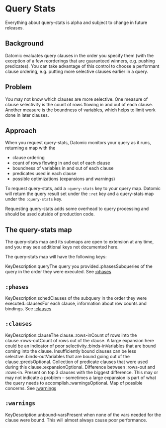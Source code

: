 Query Stats
===========

Everything about query-stats is alpha and subject to change in future releases.

Background
----------

Datomic evaluates query clauses in the order you specify them (with the exception of a few reorderings that are guaranteed winners, e.g. pushing predicates). You can take advantage of this control to choose a performant clause ordering, e.g. putting more selective clauses earlier in a query.





Problem
-------

You may not know which clauses are more selective. One measure of clause selectivity is the count of rows flowing in and out of each clause. Another measure is the boundness of variables, which helps to limit work done in later clauses.





Approach
--------

When you request query-stats, Datomic monitors your query as it runs, returning a map with the

- clause ordering
- count of rows flowing in and out of each clause
- boundness of variables in and out of each clause
- predicates used in each clause
- possible optimizations (expansions and warnings)

To request query-stats, add a `:query-stats` key to your query map. Datomic will return the query result set under the `:ret` key and a query-stats map under the `:query-stats` key.

Requesting query-stats adds some overhead to query processing and should be used outside of production code.





The query-stats map
-------------------

The query-stats map and its submaps are open to extension at any time, and you may see additional keys not documented here.

The query-stats map will have the following keys:

KeyDescription:queryThe query you provided.:phasesSubqueries of the query in the order they were executed. See [:phases](#phases)



`:phases`
---------

KeyDescription:schedClauses of the subquery in the order they were executed.:clausesFor each clause, information about row counts and bindings. See [:clauses](#clauses)



`:clauses`
----------

KeyDescription:clauseThe clause.:rows-inCount of rows into the clause.:rows-outCount of rows out of the clause. A large expansion here could be an indicator of poor selectivity.:binds-inVariables that are bound coming into the clause. Insufficiently bound clauses can be less selective.:binds-outVariables that are bound going out of the clause.:predsOptional. Collection of predicate clauses that were used during this clause.:expansionOptional. Difference between :rows-out and :rows-in. Present on top 3 clauses with the biggest difference. This may or may not indicate a problem – sometimes a large expansion is part of what the query needs to accomplish.:warningsOptional. Map of possible concerns. See [:warnings](#warnings)



`:warnings`
-----------

KeyDescription:unbound-varsPresent when none of the vars needed for the clause were bound. This will almost always cause poor performance.